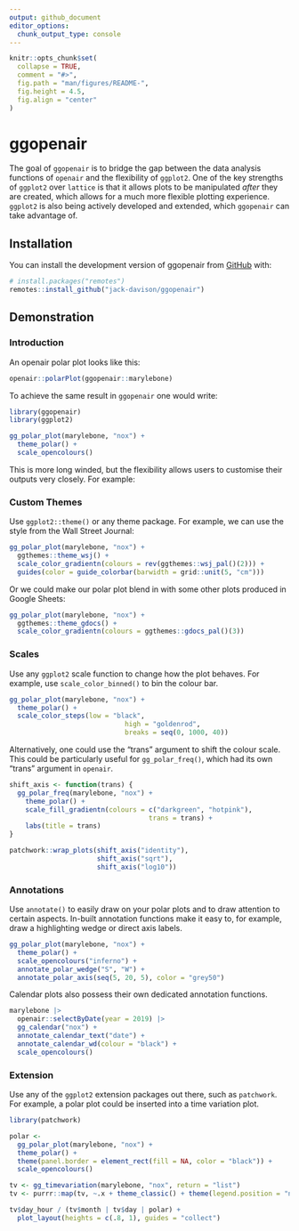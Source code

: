 ```yaml
---
output: github_document
editor_options: 
  chunk_output_type: console
---
```


<!-- README.md is generated from README.Rmd. Please edit that file -->

```r
knitr::opts_chunk$set(
  collapse = TRUE,
  comment = "#>",
  fig.path = "man/figures/README-",
  fig.height = 4.5, 
  fig.align = "center"
)
```

# ggopenair

<!-- badges: start -->
<!-- badges: end -->

The goal of `ggopenair` is to bridge the gap between the data analysis functions of `openair` and the flexibility of `ggplot2`. One of the key strengths of `ggplot2` over `lattice` is that it allows plots to be manipulated *after* they are created, which allows for a much more flexible plotting experience. `ggplot2` is also being actively developed and extended, which `ggopenair` can take advantage of.

## Installation

You can install the development version of ggopenair from [GitHub](https://github.com/) with:

``` r
# install.packages("remotes")
remotes::install_github("jack-davison/ggopenair")
```

## Demonstration

### Introduction

An openair polar plot looks like this:

```r
openair::polarPlot(ggopenair::marylebone)
```

To achieve the same result in `ggopenair` one would write:

```r
library(ggopenair)
library(ggplot2)

gg_polar_plot(marylebone, "nox") +
  theme_polar() +
  scale_opencolours()
```

This is more long winded, but the flexibility allows users to customise their outputs very closely. For example:

### Custom Themes

Use `ggplot2::theme()` or any theme package. For example, we can use the style from the Wall Street Journal:

```r
gg_polar_plot(marylebone, "nox") +
  ggthemes::theme_wsj() +
  scale_color_gradientn(colours = rev(ggthemes::wsj_pal()(2))) +
  guides(color = guide_colorbar(barwidth = grid::unit(5, "cm")))
```

Or we could make our polar plot blend in with some other plots produced in Google Sheets:

```r
gg_polar_plot(marylebone, "nox") +
  ggthemes::theme_gdocs() +
  scale_color_gradientn(colours = ggthemes::gdocs_pal()(3))
```

### Scales

Use any `ggplot2` scale function to change how the plot behaves. For example, use `scale_color_binned()` to bin the colour bar.

```r
gg_polar_plot(marylebone, "nox") +
  theme_polar() +
  scale_color_steps(low = "black",
                             high = "goldenrod",
                             breaks = seq(0, 1000, 40))
```

Alternatively, one could use the "trans" argument to shift the colour scale. This could be particularly useful for `gg_polar_freq()`, which had its own "trans" argument in `openair`.

```r
shift_axis <- function(trans) {
  gg_polar_freq(marylebone, "nox") +
    theme_polar() +
    scale_fill_gradientn(colours = c("darkgreen", "hotpink"),
                                   trans = trans) +
    labs(title = trans)
}

patchwork::wrap_plots(shift_axis("identity"),
                      shift_axis("sqrt"),
                      shift_axis("log10"))
```

### Annotations

Use `annotate()` to easily draw on your polar plots and to draw attention to certain aspects. In-built annotation functions make it easy to, for example, draw a highlighting wedge or direct axis labels.

```r
gg_polar_plot(marylebone, "nox") +
  theme_polar() +
  scale_opencolours("inferno") +
  annotate_polar_wedge("S", "W") +
  annotate_polar_axis(seq(5, 20, 5), color = "grey50")
```

Calendar plots also possess their own dedicated annotation functions.

```r
marylebone |>
  openair::selectByDate(year = 2019) |>
  gg_calendar("nox") +
  annotate_calendar_text("date") +
  annotate_calendar_wd(colour = "black") +
  scale_opencolours()
```

### Extension 

Use any of the `ggplot2` extension packages out there, such as `patchwork`. For example, a polar plot could be inserted into a time variation plot.

```r
library(patchwork)

polar <-
  gg_polar_plot(marylebone, "nox") + 
  theme_polar() + 
  theme(panel.border = element_rect(fill = NA, color = "black")) +
  scale_opencolours()

tv <- gg_timevariation(marylebone, "nox", return = "list")
tv <- purrr::map(tv, ~.x + theme_classic() + theme(legend.position = "none", panel.border = element_rect(fill = NA)))

tv$day_hour / (tv$month | tv$day | polar) +
  plot_layout(heights = c(.8, 1), guides = "collect")
```

